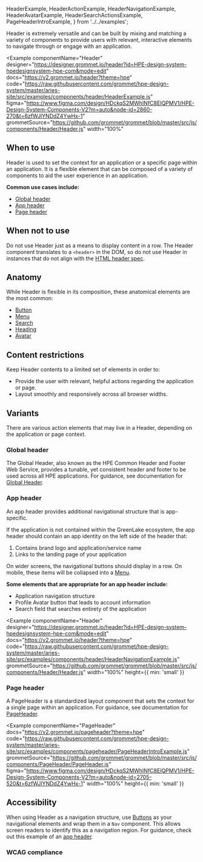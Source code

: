   HeaderExample,
  HeaderActionExample,
  HeaderNavigationExample,
  HeaderAvatarExample,
  HeaderSearchActionsExample,
  PageHeaderIntroExample,
} from '../../examples';

Header is extremely versatile and can be built by mixing and matching a variety of components to provide users with relevant, interactive elements to navigate through or engage with an application.

<Example
  componentName="Header"
  designer="https://designer.grommet.io/header?id=HPE-design-system-hpedesignsystem-hpe-com&mode=edit"
  docs="https://v2.grommet.io/header?theme=hpe"
  code="https://raw.githubusercontent.com/grommet/hpe-design-system/master/aries-site/src/examples/components/header/HeaderExample.js"
  figma="https://www.figma.com/design/HDckqS2MWhINfC8EIQPMV1/HPE-Design-System-Components-V2?m=auto&node-id=2860-270&t=6zfWJlYNDdZ4YwHx-1"
  grommetSource="https://github.com/grommet/grommet/blob/master/src/js/components/Header/Header.js"
  width="100%"
>
  <HeaderExample />
</Example>

## When to use

Header is used to set the context for an application or a specific page within an application. It is a flexible element that can be composed of a variety of components to aid the user experience in an application.

**Common use cases include:**

- [Global header](#global-header)
- [App header](#app-header)
- [Page header](#page-header)

## When not to use

Do not use Header just as a means to display content in a row. The Header component translates to a `<header>` in the DOM, so do not use Header in instances that do not align with the [HTML header spec](https://developer.mozilla.org/en-US/docs/Web/HTML/Element/header).

## Anatomy

While Header is flexible in its composition, these anatomical elements are the most common:

- [Button](/components/button)
- [Menu](/components/menu)
- [Search](/components/search)
- [Heading](/foundation/typography#heading)
- [Avatar](/components/avatar)

## Content restrictions

Keep Header contents to a limited set of elements in order to:

- Provide the user with relevant, helpful actions regarding the application or page.
- Layout smoothly and responsively across all browser widths.

## Variants

There are various action elements that may live in a Header, depending on the application or page context.

### Global header

The Global Header, also known as the HPE Common Header and Footer Web Service, provides a tunable, yet consistent header and footer to be used across all HPE applications. For guidance, see documentation for [Global Header](/templates/global-header).

### App header

An app header provides additional navigational structure that is app-specific.

If the application is not contained within the GreenLake ecosystem, the app header should contain an app identity on the left side of the header that:

1. Contains brand logo and application/service name
2. Links to the landing page of your application

On wider screens, the navigational buttons should display in a row. On mobile, these items will be collapsed into a [Menu](/components/menu).

**Some elements that are appropriate for an app header include:**

- Application navigation structure
- Profile Avatar button that leads to account information
- Search field that searches entirety of the application

<Example
  componentName="Header"
  designer="https://designer.grommet.io/header?id=HPE-design-system-hpedesignsystem-hpe-com&mode=edit"
  docs="https://v2.grommet.io/header?theme=hpe"
  code="https://raw.githubusercontent.com/grommet/hpe-design-system/master/aries-site/src/examples/components/header/HeaderNavigationExample.js"
  grommetSource="https://github.com/grommet/grommet/blob/master/src/js/components/Header/Header.js"
  width="100%"
  height={{ min: 'small' }}
>
  <HeaderNavigationExample />
</Example>

### Page header

A PageHeader is a standardized layout component that sets the context for a single page within an application. For guidance, see documentation for [PageHeader](/components/pageheader).

<Example
  componentName="PageHeader"
  docs="https://v2.grommet.io/pageheader?theme=hpe"
  code="https://raw.githubusercontent.com/grommet/hpe-design-system/master/aries-site/src/examples/components/pageheader/PageHeaderIntroExample.js"
  grommetSource="https://github.com/grommet/grommet/blob/master/src/js/components/PageHeader/PageHeader.js"
  figma="https://www.figma.com/design/HDckqS2MWhINfC8EIQPMV1/HPE-Design-System-Components-V2?m=auto&node-id=2705-520&t=6zfWJlYNDdZ4YwHx-1"
  width="100%"
  height={{ min: 'small' }}
>
  <PageHeaderIntroExample />
</Example>

## Accessibility

When using Header as a navigation structure, use [Buttons](/components/button) as your navigational elements and wrap them in a `Nav` component. This allows screen readers to identify this as a navigation region. For guidance, check out this example of an [app header](#app-header).

### WCAG compliance

<AccessibilitySection title="header" />
